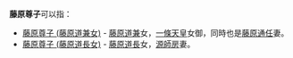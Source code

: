 '''藤原尊子'''可以指：

* [[藤原尊子_(藤原道兼女)|藤原尊子 (藤原道兼女)]] - [[藤原道兼|藤原道兼]]女，[[一條天皇|一條天皇]]女御，同時也是[[藤原通任|藤原通任]]妻。
* [[藤原尊子_(藤原道長女)|藤原尊子 (藤原道長女)]] - [[藤原道長|藤原道長]]女，[[源師房|源師房]]妻。

{{Disambiguation|Cat=四字日本人名消歧义}}